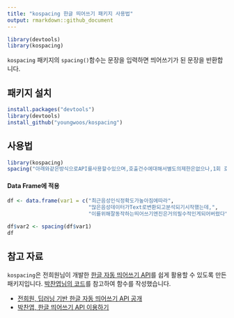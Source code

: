 ```yaml
---
title: "kospacing 한글 띄어쓰기 패키지 사용법"
output: rmarkdown::github_document
---
```



```r
library(devtools)
library(kospacing)
```

`kospacing` 패키지의 `spacing()`함수는 문장을 입력하면 띄어쓰기가 된 문장을 반환합니다.

## 패키지 설치  
```r
install.packages("devtools")
library(devtools)
install_github("youngwoos/kospacing")
```

## 사용법
```r
library(kospacing)
spacing("아래와같은방식으로API를사용할수있으며,호출건수에대해서별도의제한은없으나,1회 호출에200글자로글자수를제한하고있다.")
```

#### Data Frame에 적용
```r
df <- data.frame(var1 = c("최근음성인식정확도가높아짐에따라",
                          "많은음성데이터가Text로변환되고분석되기시작했는데,",
                          "이를위해잘동작하는띄어쓰기엔진은거의필수적인게되어버렸다"))

df$var2 <- spacing(df$var1)
df
```

## 참고 자료

`kospacing`은 전희원님이 개발한 [한글 자동 띄어쓰기 API](http://freesearch.pe.kr/archives/4647)를 쉽게 활용할 수 있도록 만든 패키지입니다. [박찬엽님의 코드](https://mrchypark.github.io/r/httr/api/한글-띄어쓰기-API-이용하기.html)를 참고하여 함수를 작성했습니다.

- [전희원, 딥러닝 기반 한글 자동 띄어쓰기 API 공개](http://freesearch.pe.kr/archives/4647)
- [박찬엽, 한글 띄어쓰기 API 이용하기](https://mrchypark.github.io/r/httr/api/한글-띄어쓰기-API-이용하기.html)

